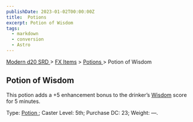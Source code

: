 ```yaml
---
publishDate: 2023-01-02T00:00:00Z
title:  Potions 
excerpt: Potion of Wisdom
tags:
  - markdown
  - conversion
  - Astro
---
```


[ Modern d20 SRD ](/#modernD20) > [ FX Items](modern-d20-srd-fx-items-index) > [ Potions ](modern-d20-srd-fx-items-potions) > Potion of Wisdom

##  Potion of Wisdom

This potion adds a +5 enhancement bonus to the drinker’s [ Wisdom](modern-d20-srd-basics-ability-scores) score for 5 minutes.

Type: [ Potion ](modern-d20-srd-fx-items-potions) ; Caster Level: 5th;
Purchase DC: 23; Weight: —.

